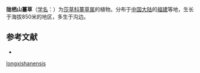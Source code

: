 {{Speciesbox
| name = 陇栖山薹草
| status = 
| status_system = 
| image =
| genus = Carex
| species = longxishanensis
| authority = S. Y. Liang
}}

'''陇栖山薹草'''（[[学名|学名]]：{{lang|la|''Carex longxishanensis''}}）为[[莎草科|莎草科]][[薹草属|薹草属]]的植物。分布于[[中国大陆|中国大陆]]的[[福建|福建]]等地，生长于海拔850米的地区，多生于沟边。

== 参考文献 ==
<div class="references-small">
* {{FRPS|陇栖山薹草}}
</div>
{{Taxonbar|from=Q15232526}}

{{DEFAULTSORT:Carex longxishanensis}}
[[Category:薹草属|longxishanensis]]


{{Carex-stub}}
